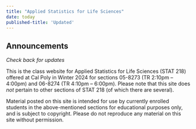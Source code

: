 ```yaml
---
title: "Applied Statistics for Life Sciences"
date: today
published-title: 'Updated'
---
```


::: callout-note
## Announcements

*Check back for updates*

:::

This is the class website for Applied Statistics for Life Sciences (STAT 218) offered at Cal Poly in Winter 2024 for sections 05-8273 (TR 2:10pm -- 4:00pm) and 06-8274 (TR 4:10pm -- 6:00pm). Please note that this site does *not* pertain to other sections of STAT 218 (of which there are several).

Material posted on this site is intended for use by currently enrolled students in the above-mentioned sections for educational purposes only, and is subject to copyright. Please do not reproduce any material on this site without permission.
